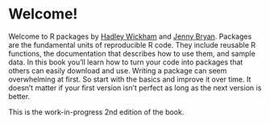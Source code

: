 # Welcome! {.unnumbered}

Welcome to R packages by [Hadley Wickham](http://hadley.nz) and [Jenny Bryan](http://jennybryan.org/).
Packages are the fundamental units of reproducible R code.
They include reusable R functions, the documentation that describes how to use them, and sample data.
In this book you'll learn how to turn your code into packages that others can easily download and use.
Writing a package can seem overwhelming at first.
So start with the basics and improve it over time.
It doesn't matter if your first version isn't perfect as long as the next version is better.

This is the work-in-progress 2nd edition of the book.

